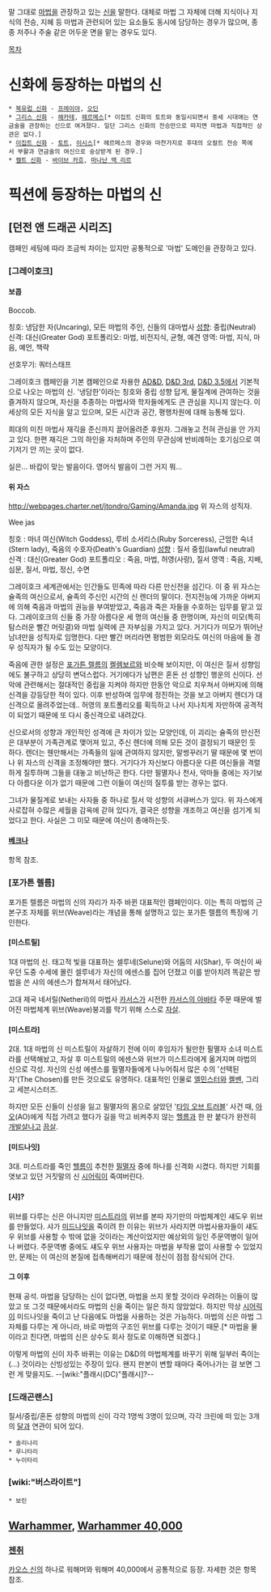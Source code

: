 말 그대로 [[마법]]을 관장하고 있는 [[신]]을 말한다. 대체로 마법 그 자체에 더해 지식이나 지식의 전승, 지혜 등 마법과 관련되어 있는 요소들도 동시에 담당하는 경우가 많으며, 종종 저주나 주술 같은 어두운 면을 맡는 경우도 있다.

[[목차]]

= 신화에 등장하는 마법의 신 =

 * [[북유럽 신화]] - [[프레이야]], [[오딘]]
 * [[그리스 신화]] - [[헤카테]], [[헤르메스]][* 이집트 신화의 토트와 동일시되면서 중세 시대애는 연금술을 관장하는 신으로 여겨졌다. 일단 그리스 신화의 전승만으로 따지면 마법과 직접적인 상관은 없다.]
 * [[이집트 신화]] - [[토트]], [[이시스]][* 헤르메스의 경우와 마찬가지로 후대의 오컬트 전승 쪽에서 부활과 연금술의 여신으로 숭상받게 된 경우.]
 * [[켈트 신화]] - [[바이브 카흐]], [[마나난 맥 리르]]

= 픽션에 등장하는 마법의 신 =
== [던전 앤 드래곤 시리즈] ==
캠페인 세팅에 따라 조금씩 차이는 있지만 공통적으로 '마법' 도메인을 관장하고 있다.
=== [그레이호크] ===
==== 보콥 ====
Boccob.

칭호: 냉담한 자(Uncaring), 모든 마법의 주인, 신들의 대마법사
[[성향]]: 중립(Neutral)
신격: 대신(Greater God)
포트폴리오: 마법, 비전지식, 균형, 예견
영역: 마법, 지식, 마음, 예언, 책략

선호무기: 쿼터스태프

그레이호크 캠페인을 기본 캠페인으로 차용한 [[AD&D]], [[D&D 3rd]], [[D&D 3.5]]에서 기본적으로 나오는 마법의 신. '냉담한'이라는 칭호와 중립 성향 답게, 물질계에 관여하는 것을 즐겨하지 않으며, 자신을 추종하는 마법사와 학자들에게도 큰 관심을 지니지 않는다. 이 세상의 모든 지식을 알고 있으며, 모든 시간과 공간, 평행차원에 대해 능통해 있다.

희대의 미친 마법사 재긱을 준신까지 끌어올려준 후원자. 그래놓고 전혀 관심을 안 가지고 있다. 한편 재긱은 그의 하인을 자처하며 주인의 무관심에 반비례하는 호기심으로 여기저기 안 끼는 곳이 없다.
 
실은... 바캅이 맞는 발음이다. 영어식 발음이 그런 거지 뭐...
==== 위 자스 ====

http://webpages.charter.net/jtondro/Gaming/Amanda.jpg
위 자스의 성직자.

Wee jas

칭호 : 마녀 여신(Witch Goddess), 루비 소서리스(Ruby Sorceress), 근엄한 숙녀(Stern lady), 죽음의 수호자(Death's Guardian)
[[성향]] : 질서 중립(lawful neutral)
신격 : 대신(Greater God)
포트폴리오 : 죽음, 마법, 허영(사랑), 질서
영역 : 죽음, 지배, 심문, 질서, 마법, 정신, 수면

그레이호크 세계관에서는 인간들도 민족에 따라 다른 만신전을 섬긴다. 이 중 위 자스는 슐족의 여신으로서, 슐족의 주신인 시간의 신 렌더의 딸이다. 전지전능에 가까운 아버지에 의해 죽음과 마법의 권능을 부여받았고, 죽음과 죽은 자들을 수호하는 임무를 맡고 있다. 그레이호크의 신들 중 가장 아름다운 세 명의 여신들 중 한명이며, 자신의 미모(특히 탐스러운 빨간 머릿결)와 마법 실력에 큰 자부심을 가지고 있다. 거기다가 미모가 뛰어난 남녀만을 성직자로 임명한다. 다만 빨간 머리라면 평범한 외모라도 여신의 마음에 들 경우 성직자가 될 수도 있는 모양이다.

죽음에 관한 설정은 [[포가튼 렐름]]의 [[켈렘보르]]와 비슷해 보이지만, 이 여신은 질서 성향임에도 불구하고 상당히 변덕스럽다. 거기에다가 남편은 혼돈 선 성향인 행운의 신이다. 선악에 관련해서는 절대적인 중립을 지켜야 하지만 한동안 악으로 치우쳐서 아버지에 의해 신격을 강등당한 적이 있다. 이후 반성하여 임무에 정진하는 것을 보고 아버지 렌더가 대신격으로 올려주었는데.. 허영의 포트폴리오를 획득하고 나서 지나치게 자만하여 공격적이 되었기 때문에 또 다시 중신격으로 내려갔다.

신으로서의 성향과 개인적인 성격에 큰 차이가 있는 모양인데, 이 괴리는 슐족의 만신전은 대부분이 가족관계로 맺어져 있고, 주신 렌더에 의해 모든 것이 결정되기 때문인 듯 하다. 렌더는 웬만해서는 가족들의 일에 관여하지 않지만, 말썽꾸러기 딸 때문에 몇 번이나 위 자스의 신격을 조정해야만 했다. 거기다가 자신보다 아름다운 다른 여신들을 격렬하게 질투하며 그들을 대놓고 비난하곤 한다. 다만 필멸자나 천사, 악마들 중에는 자기보다 아름다운 이가 없기 때문에 그런 이들이 여신의 질투를 받는 경우는 없다. 

그녀가 물질계로 보내는 사자들 중 하나로 질서 악 성향의 서큐버스가 있다. 위 자스에게 사로잡혀 수많은 세월을 감옥에 갇혀 있다가, 결국은 성향을 개조하고 여신을 섬기게 되었다고 한다. 사실은 그 미모 때문에 여신이 총애하는듯. 

==== [[베크나]] ====

항목 참조.

=== [포가튼 렐름] ===
포가튼 렐름은 마법의 신의 자리가 자주 바뀐 대표적인 캠페인이다. 이는 특히 마법의 근본구조 자체를 위브(Weave)라는 개념을 통해 설명하고 있는 포가튼 렐름의 특징에 기인한다.
==== [미스트릴] ====
1대 마법의 신. 태고적 빛을 대표하는 셀루네(Selune)와 어둠의 샤(Shar), 두 여신이 싸우던 도중 수세에 몰린 셀루네가 자신의 에센스를 집어 던졌고 이를 받아치려 똑같은 방법을 쓴 샤의 에센스가 합쳐져서 태어났다.

고대 제국 네서릴(Netheril)의 마법사 [[카서스]]가 시전한 [[카서스의 아바타]] 주문 때문에 벌어진 마법체계 위브(Weave)붕괴를 막기 위해 스스로 [[자살]].
==== [미스트라] ====
2대. 1대 마법의 신 미스트릴이 자살하기 전에 이미 후임자가 될만한 필멸자 소녀 미스트라를 선택해놨고, 자살 후 미스트릴의 에센스와 위브가 미스트라에게 옮겨지며 마법의 신으로 각성. 자신의 신성 에센스를 필멸자들에게 나누어줘서 많은 수의 '선택된 자'(The Chosen)를 만든 것으로도 유명하다. 대표적인 인물로 [[엘민스터]]와 [[켈벤]], 그리고 세븐시스터즈.

하지만 모든 신들이 신성을 잃고 필멸자의 몸으로 살았던 '[[타임 오브 트러블]]' 사건 때, [[아오]](AO)에게 직접 가려고 했다가 길을 막고 비켜주지 않는 [[헬름]]과 한 판 붙다가 완전히 [[개발살]]나고 [[끔살]].
==== [미드나잇] ====
3대. 미스트라를 죽인 [[헬름]]이 추천한 [[필멸자]] 중에 하나를 신격화 시켰다. 하지만 기회를 엿보고 있던 거짓말의 신 [[시어릭]]이 죽여버린다.
==== [샤]? ====
위브를 다루는 신은 아니지만 [[미스트라]]의 위브를 본따 자기만의 마법체계인 섀도우 위브를 만들었다. 샤가 [[미드나잇]]을 죽이려 한 이유는 위브가 사라지면 마법사용자들이 섀도우 위브를 사용할 수 밖에 없을 것이라는 계산이었지만 예상외의 일인 주문역병이 일어나 버렸다. 주문역병 중에도 섀도우 위브 사용자는 마법을 부작용 없이 사용할 수 있었지만, 문제는 이 여신의 본질에 접촉해버리기 때문에 정신이 점점 잠식되어 간다.
==== 그 이후 ====
현재 공석. 마법을 담당하는 신이 없다면, 마법을 쓰지 못할 것이라 우려하는 이들이 많았고 또 그것 때문에서라도 마법의 신을 죽이는 일은 하지 않았었다. 하지만 막상 [[시어릭]]이 미드나잇을 죽이고 난 다음에도 마법을 사용하는 것은 가능하다. 마법의 신은 마법 그 자체를 다루는 게 아니라, 바로 마법의 구조인 위브를 다루는 것이기 때문.[* 마법을 물이라고 친다면, 마법의 신은 상수도 회사 정도로 이해하면 되겠다.]

이렇게 마법의 신이 자주 바뀌는 이유는 D&D의 마법체계를 바꾸기 위해 일부러 죽이는(…) 것이라는 신빙성있는 주장이 있다. 왠지 판본이 변할 때마다 죽어나가는 걸 보면 그런 게 맞을지도. --[wiki:"플래시(DC)"플래시]?--

=== [드래곤랜스] ===
질서/중립/혼돈 성향의 마법의 신이 각각 1명씩 3명이 있으며, 각각 크린에 떠 있는 3개의 [[달]]과 연관이 되어 있다.
 * 솔리나리
 * 루니타리
 * 누이타리

=== [wiki:"버스라이트"] ===
 * 보린

== [[Warhammer]], [[Warhammer 40,000]] ==
=== [[젠취]] ===
[[카오스 신]]의 하나로 워해머와 워해머 40,000에서 공통적으로 등장. 자세한 것은 항목 참조.

